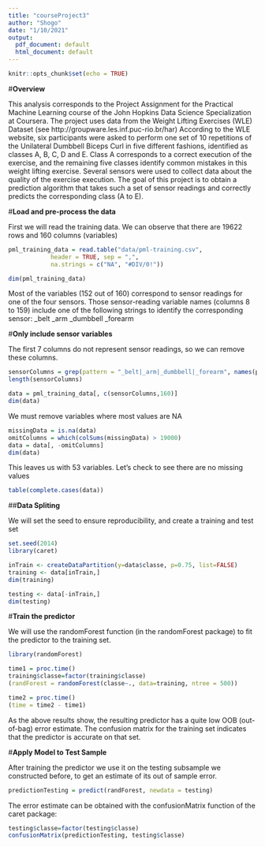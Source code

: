 ```yaml
---
title: "courseProject3"
author: "Shogo"
date: "1/10/2021"
output:
  pdf_document: default
  html_document: default
---
```


```r
knitr::opts_chunk$set(echo = TRUE)
```

#**Overview**

This analysis corresponds to the Project Assignment for the Practical Machine Learning course of the John Hopkins Data Science Specialization at Coursera. The project uses data from the Weight Lifting Exercises (WLE) Dataset (see http://groupware.les.inf.puc-rio.br/har) According to the WLE website, six participants were asked to perform one set of 10 repetitions of the Unilateral Dumbbell Biceps Curl in five different fashions, identified as classes A, B, C, D and E. Class A corresponds to a correct execution of the exercise, and the remaining five classes identify common mistakes in this weight lifting exercise. Several sensors were used to collect data about the quality of the exercise execution. The goal of this project is to obtain a prediction algorithm that takes such a set of sensor readings and correctly predicts the corresponding class (A to E).



#**Load and pre-process the data**

First we will read the training data. We can observe that there are 19622 rows and 160 columns (variables) 
```r
pml_training_data = read.table("data/pml-training.csv",    
            header = TRUE, sep = ",", 
            na.strings = c("NA", "#DIV/0!"))

dim(pml_training_data)
```

Most of the variables (152 out of 160) correspond to sensor readings for one of the four sensors. Those sensor-reading variable names (columns 8 to 159) include one of the following strings to identify the corresponding sensor: 
_belt   _arm   _dumbbell   _forearm

#**Only include sensor variables**

The first 7 columns do not represent sensor readings, so we can remove these columns.
```r
sensorColumns = grep(pattern = "_belt|_arm|_dumbbell|_forearm", names(pml_training_data))
length(sensorColumns)
```
```r
data = pml_training_data[, c(sensorColumns,160)]
dim(data)
```

We must remove variables where most values are NA
```r
missingData = is.na(data)
omitColumns = which(colSums(missingData) > 19000)
data = data[, -omitColumns]
dim(data)
```

This leaves us with 53 variables. Let's check to see there are no missing values
```r
table(complete.cases(data))
```

##**Data Spliting**

We will set the seed to ensure reproducibility, and create a training and test set
```r
set.seed(2014)
library(caret)
```
```r
inTrain <- createDataPartition(y=data$classe, p=0.75, list=FALSE)
training <- data[inTrain,]
dim(training)
```
```r
testing <- data[-inTrain,]
dim(testing)
```

#**Train the predictor**

We will use the randomForest function (in the randomForest package) to fit the predictor to the training set.

```r
library(randomForest)
```

```r
time1 = proc.time()
training$classe=factor(training$classe)
(randForest = randomForest(classe~., data=training, ntree = 500))
```

```r
time2 = proc.time()
(time = time2 - time1)
```

As the above results show, the resulting predictor has a quite low OOB (out-of-bag) error estimate. The confusion matrix for the training set indicates that the predictor is accurate on that set.

#**Apply Model to Test Sample**

After training the predictor we use it on the testing subsample we constructed before, to get an estimate of its out of sample error.
```r
predictionTesting = predict(randForest, newdata = testing)
```

The error estimate can be obtained with the confusionMatrix function of the caret package:
```r
testing$classe=factor(testing$classe)
confusionMatrix(predictionTesting, testing$classe)
```
